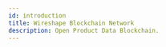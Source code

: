 ---
id: introduction
title: Wireshape Blockchain Network
description: Open Product Data Blockchain.
---
